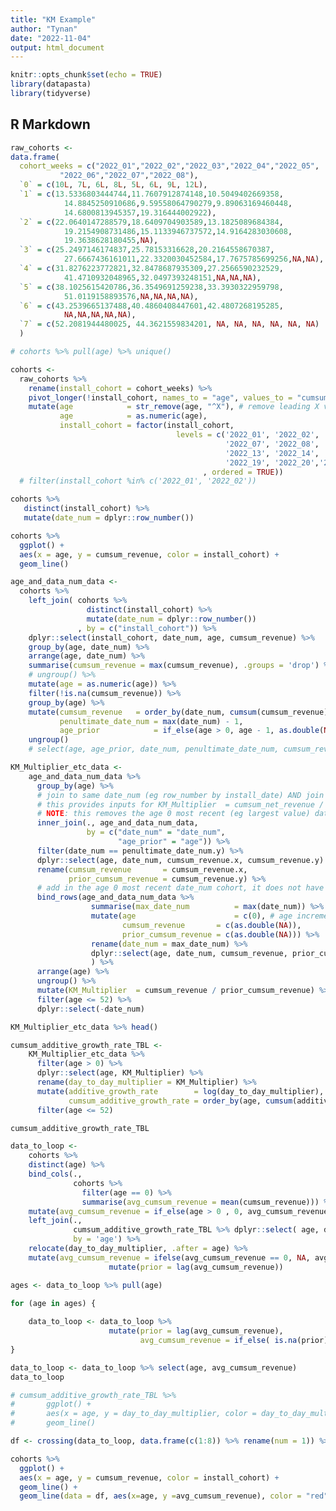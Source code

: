 ```yaml
---
title: "KM Example"
author: "Tynan"
date: "2022-11-04"
output: html_document
---
```


```r
knitr::opts_chunk$set(echo = TRUE)
library(datapasta)
library(tidyverse)
```

## R Markdown

```r
raw_cohorts <- 
data.frame(
  cohort_weeks = c("2022_01","2022_02","2022_03","2022_04","2022_05",
           "2022_06","2022_07","2022_08"),
  `0` = c(10L, 7L, 6L, 8L, 5L, 6L, 9L, 12L),
  `1` = c(13.5336803444744,11.7607912874148,10.5049402669358,
            14.8845250910686,9.59558064790279,9.89063169460448,
            14.6800813945357,19.316444002922),
  `2` = c(22.0640147288579,18.6409704903589,13.1825089684384,
            19.2154908731486,15.1133946737572,14.9164283030608,
            19.3638628180455,NA),
  `3` = c(25.2497146174837,25.78153316628,20.2164558670387,
            27.6667436161011,22.3320030452584,17.7675785699256,NA,NA),
  `4` = c(31.8276223772821,32.8478687935309,27.2566590232529,
            41.4710932048965,32.0497393248151,NA,NA,NA),
  `5` = c(38.1025615420786,36.3549691259238,33.3930322959798,
            51.0119158893576,NA,NA,NA,NA),
  `6` = c(43.2539665137488,40.4860408447601,42.4807268195285,
            NA,NA,NA,NA,NA),
  `7` = c(52.2081944480025, 44.3621559834201, NA, NA, NA, NA, NA, NA)
  )  
```

```r
# cohorts %>% pull(age) %>% unique()
```

```r
cohorts <- 
  raw_cohorts %>% 
    rename(install_cohort = cohort_weeks) %>% 
    pivot_longer(!install_cohort, names_to = "age", values_to = "cumsum_revenue") %>% 
    mutate(age            = str_remove(age, "^X"), # remove leading X values added in datapasta copy/paste 
           age            = as.numeric(age), 
           install_cohort = factor(install_cohort,
                                     levels = c('2022_01', '2022_02', '2022_03', '2022_04', '2022_05', '2022_06',
                                                '2022_07', '2022_08', '2022_09', '2022_10','2022_11', '2022_12',
                                                '2022_13', '2022_14', '2022_15', '2022_16', '2022_17', '2022_18',
                                                '2022_19', '2022_20','2022_21')
                                           , ordered = TRUE)) 
  # filter(install_cohort %in% c('2022_01', '2022_02'))
```

```r
cohorts %>% 
   distinct(install_cohort) %>% 
   mutate(date_num = dplyr::row_number()) 
```

```r
cohorts %>% 
  ggplot() + 
  aes(x = age, y = cumsum_revenue, color = install_cohort) + 
  geom_line()
```

```r
age_and_data_num_data <-
  cohorts %>% 
    left_join( cohorts %>% 
                 distinct(install_cohort) %>% 
                 mutate(date_num = dplyr::row_number()) 
               , by = c("install_cohort")) %>%   
    dplyr::select(install_cohort, date_num, age, cumsum_revenue) %>% 
    group_by(age, date_num) %>%  
    arrange(age, date_num) %>%     
    summarise(cumsum_revenue = max(cumsum_revenue), .groups = 'drop') %>% # de-dupe 
    # ungroup() %>% 
    mutate(age = as.numeric(age)) %>% 
    filter(!is.na(cumsum_revenue)) %>% 
    group_by(age) %>% 
    mutate(cumsum_revenue   = order_by(date_num, cumsum(cumsum_revenue)), # cumsum by age 
           penultimate_date_num = max(date_num) - 1,
           age_prior            = if_else(age > 0, age - 1, as.double(NA))) %>% 
    ungroup() 
    # select(age, age_prior, date_num, penultimate_date_num, cumsum_revenue)
```

```r
KM_Multiplier_etc_data <- 
    age_and_data_num_data %>% 
      group_by(age) %>% 
      # join to same date_num (eg row_number by install_date) AND join current age to prior age  
      # this provides inputs for KM_Multiplier  = cumsum_net_revenue / prior_cumsum_net_revenue 
      # NOTE: this removes the age 0 most recent (eg largest value) date_num cohort 
      inner_join(., age_and_data_num_data,
                 by = c("date_num" = "date_num", 
                        "age_prior" = "age")) %>% 
      filter(date_num == penultimate_date_num.y) %>% 
      dplyr::select(age, date_num, cumsum_revenue.x, cumsum_revenue.y) %>% 
      rename(cumsum_revenue       = cumsum_revenue.x,
             prior_cumsum_revenue = cumsum_revenue.y) %>% 
      # add in the age 0 most recent date_num cohort, it does not have a multiplier 
      bind_rows(age_and_data_num_data %>% 
                  summarise(max_date_num          = max(date_num)) %>% 
                  mutate(age                      = c(0), # age increments from 1, 
                         cumsum_revenue       = c(as.double(NA)),
                         prior_cumsum_revenue = c(as.double(NA))) %>% 
                  rename(date_num = max_date_num) %>% 
                  dplyr::select(age, date_num, cumsum_revenue, prior_cumsum_revenue)
                  ) %>% 
      arrange(age) %>% 
      ungroup() %>% 
      mutate(KM_Multiplier  = cumsum_revenue / prior_cumsum_revenue) %>% 
      filter(age <= 52) %>% 
      dplyr::select(-date_num) 
```

```r
KM_Multiplier_etc_data %>% head()
```

```r
cumsum_additive_growth_rate_TBL <-
    KM_Multiplier_etc_data %>%   
      filter(age > 0) %>% 
      dplyr::select(age, KM_Multiplier) %>%   
      rename(day_to_day_multiplier = KM_Multiplier) %>% 
      mutate(additive_growth_rate        = log(day_to_day_multiplier),
             cumsum_additive_growth_rate = order_by(age, cumsum(additive_growth_rate))) %>% # print(n=100)
      filter(age <= 52) 

cumsum_additive_growth_rate_TBL
```

```r
data_to_loop <- 
    cohorts %>% 
    distinct(age) %>% 
    bind_cols(., 
              cohorts %>% 
                filter(age == 0) %>%
                summarise(avg_cumsum_revenue = mean(cumsum_revenue))) %>% 
    mutate(avg_cumsum_revenue = if_else(age > 0 , 0, avg_cumsum_revenue)) %>% 
    left_join(., 
              cumsum_additive_growth_rate_TBL %>% dplyr::select( age, day_to_day_multiplier), 
              by = 'age') %>% 
    relocate(day_to_day_multiplier, .after = age) %>% 
    mutate(avg_cumsum_revenue = ifelse(avg_cumsum_revenue == 0, NA, avg_cumsum_revenue)) %>%
                      mutate(prior = lag(avg_cumsum_revenue))

ages <- data_to_loop %>% pull(age)

for (age in ages) {
    
    data_to_loop <- data_to_loop %>%
                      mutate(prior = lag(avg_cumsum_revenue),
                             avg_cumsum_revenue = if_else( is.na(prior), avg_cumsum_revenue, prior * day_to_day_multiplier))
}

data_to_loop <- data_to_loop %>% select(age, avg_cumsum_revenue)
data_to_loop
```


```r
# cumsum_additive_growth_rate_TBL %>% 
#       ggplot() + 
#       aes(x = age, y = day_to_day_multiplier, color = day_to_day_multiplier) + 
#       geom_line() 
```

```r
df <- crossing(data_to_loop, data.frame(c(1:8)) %>% rename(num = 1)) %>% select(-num)

cohorts %>% 
  ggplot() + 
  aes(x = age, y = cumsum_revenue, color = install_cohort) + 
  geom_line() + 
  geom_line(data = df, aes(x=age, y =avg_cumsum_revenue), color = "red")
```




